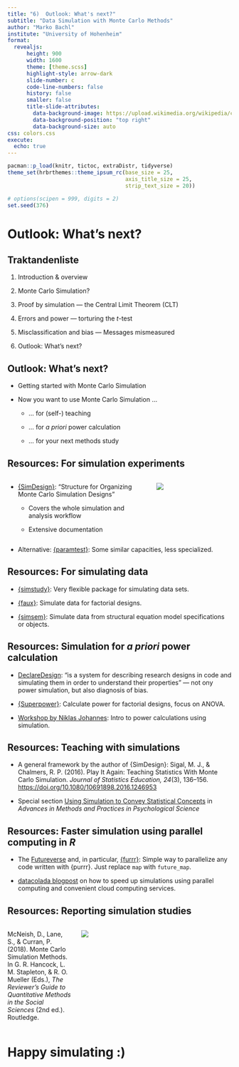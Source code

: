 ```yaml
---
title: "6)  Outlook: What's next?"
subtitle: "Data Simulation with Monte Carlo Methods"
author: "Marko Bachl"
institute: "University of Hohenheim"
format:
  revealjs:
      height: 900
      width: 1600
      theme: [theme.scss]
      highlight-style: arrow-dark
      slide-number: c
      code-line-numbers: false
      history: false
      smaller: false
      title-slide-attributes:
        data-background-image: https://upload.wikimedia.org/wikipedia/commons/6/64/Uni_Hohenheim-Logo.svg
        data-background-position: "top right"
        data-background-size: auto
css: colors.css
execute:
  echo: true
---
```


```r
pacman::p_load(knitr, tictoc, extraDistr, tidyverse)
theme_set(hrbrthemes::theme_ipsum_rc(base_size = 25,
                                     axis_title_size = 25,
                                     strip_text_size = 20))

# options(scipen = 999, digits = 2)
set.seed(376)
```

# Outlook: What's next?

## Traktandenliste

1)  Introduction & overview

2)  Monte Carlo Simulation?

3)  Proof by simulation --- the Central Limit Theorem (CLT)

4)  Errors and power --- torturing the *t*-test

5)  Misclassification and bias --- Messages mismeasured

6)  Outlook: What's next?


## Outlook: What's next?

-   Getting started with Monte Carlo Simulation

-   Now you want to use Monte Carlo Simulation ...

    -   ... for (self-) teaching

    -   ... for *a priori* power calculation

    -   ... for your next methods study

## Resources: For simulation experiments

:::: columns
::: {.column width="65%"}
-   [{SimDesign}](https://github.com/philchalmers/SimDesign): "Structure for Organizing Monte Carlo Simulation Designs"

    -   Covers the whole simulation and analysis workflow

    -   Extensive documentation
:::

::: {.column width="35%"}
![](images/paste-A2DF6879.png)
:::
::::

-   Alternative: [{paramtest}](https://cran.r-project.org/web/packages/paramtest/index.html): Some similar capacities, less specialized.

## Resources: For simulating data

-   [{simstudy}](https://kgoldfeld.github.io/simstudy/): Very flexible package for simulating data sets.

-   [{faux}](https://debruine.github.io/faux/): Simulate data for factorial designs.

-   [{simsem}](http://simsem.org/): Simulate data from structural equation model specifications or objects.

## Resources: Simulation for *a priori* power calculation

-   [DeclareDesign](https://declaredesign.org/r/declaredesign/): "is a system for describing research designs in code and simulating them in order to understand their properties" --- not ony power simulation, but also diagnosis of bias.

-   [{Superpower}](https://aaroncaldwell.us/SuperpowerBook/): Calculate power for factorial designs, focus on ANOVA.

-   [Workshop by Niklas Johannes](https://niklasjohannes.github.io/power-workshop/): Intro to power calculations using simulation.

## Resources: Teaching with simulations

-   A general framework by the author of {SimDesign}: Sigal, M. J., & Chalmers, R. P. (2016). Play It Again: Teaching Statistics With Monte Carlo Simulation. *Journal of Statistics Education, 24*(3), 136--156. <https://doi.org/10.1080/10691898.2016.1246953>

-   Special section [Using Simulation to Convey Statistical Concepts](https://journals.sagepub.com/toc/amp/4/1) in *Advances in Methods and Practices in Psychological Science*

## Resources: Faster simulation using parallel computing in *R*

-   The [Futureverse](https://www.futureverse.org/) and, in particular, [{furrr}](https://furrr.futureverse.org/): Simple way to parallelize any code written with {purrr}. Just replace `map` with `future_map`.

-   [datacolada blogpost](http://datacolada.org/102) on how to speed up simulations using parallel computing and convenient cloud computing services.

## Resources: Reporting simulation studies {.smaller .scrollable}

:::: columns
::: {.column width="30%"}
McNeish, D., Lane, S., & Curran, P. (2018). Monte Carlo Simulation Methods. In G. R. Hancock, L. M. Stapleton, & R. O. Mueller (Eds.), *The Reviewer's Guide to Quantitative Methods in the Social Sciences* (2nd ed.). Routledge.
:::

::: {.column width="70%"}
![](images/paste-7AD787C0.png)
:::
::::


# Happy simulating :)

